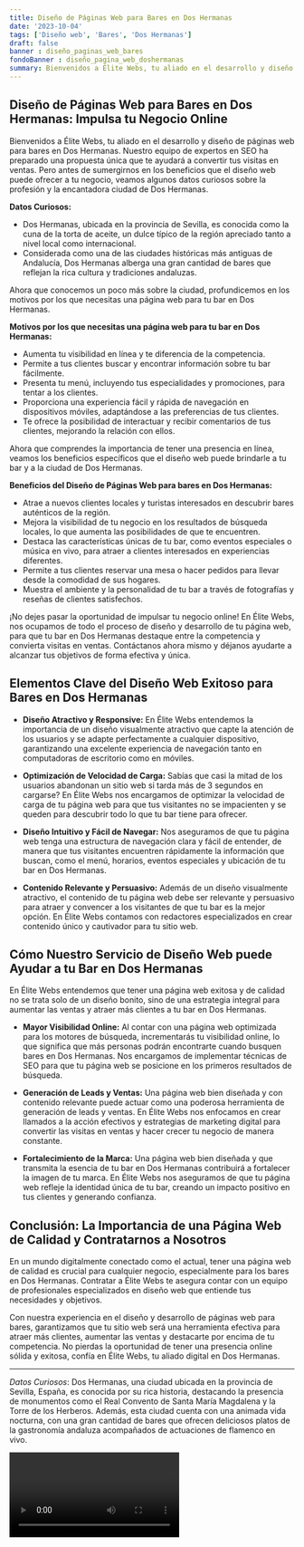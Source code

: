 ```yaml
---
title: Diseño de Páginas Web para Bares en Dos Hermanas
date: '2023-10-04'
tags: ['Diseño web', 'Bares', 'Dos Hermanas']
draft: false
banner : diseño_paginas_web_bares
fondoBanner : diseño_pagina_web_doshermanas
summary: Bienvenidos a Élite Webs, tu aliado en el desarrollo y diseño de páginas web para bares en Dos Hermanas. Nuestro equipo de expertos en SEO ha preparado una propuesta única que te ayudará a convertir tus visitas en ventas. Pero antes de sumergirnos en los beneficios que el diseño web puede ofrecer a tu negocio, veamos algunos datos curiosos sobre la profesión y la encantadora ciudad de Dos Hermanas.
---
```


## **Diseño de Páginas Web para Bares en Dos Hermanas: Impulsa tu Negocio Online**

Bienvenidos a Élite Webs, tu aliado en el desarrollo y diseño de páginas web para bares en Dos Hermanas. Nuestro equipo de expertos en SEO ha preparado una propuesta única que te ayudará a convertir tus visitas en ventas. Pero antes de sumergirnos en los beneficios que el diseño web puede ofrecer a tu negocio, veamos algunos datos curiosos sobre la profesión y la encantadora ciudad de Dos Hermanas.

**Datos Curiosos:**
- Dos Hermanas, ubicada en la provincia de Sevilla, es conocida como la cuna de la torta de aceite, un dulce típico de la región apreciado tanto a nivel local como internacional.
- Considerada como una de las ciudades históricas más antiguas de Andalucía, Dos Hermanas alberga una gran cantidad de bares que reflejan la rica cultura y tradiciones andaluzas.
  
Ahora que conocemos un poco más sobre la ciudad, profundicemos en los motivos por los que necesitas una página web para tu bar en Dos Hermanas.

**Motivos por los que necesitas una página web para tu bar en Dos Hermanas:**
- Aumenta tu visibilidad en línea y te diferencia de la competencia.
- Permite a tus clientes buscar y encontrar información sobre tu bar fácilmente.
- Presenta tu menú, incluyendo tus especialidades y promociones, para tentar a los clientes.
- Proporciona una experiencia fácil y rápida de navegación en dispositivos móviles, adaptándose a las preferencias de tus clientes.
- Te ofrece la posibilidad de interactuar y recibir comentarios de tus clientes, mejorando la relación con ellos.

Ahora que comprendes la importancia de tener una presencia en línea, veamos los beneficios específicos que el diseño web puede brindarle a tu bar y a la ciudad de Dos Hermanas.

**Beneficios del Diseño de Páginas Web para bares en Dos Hermanas:**
- Atrae a nuevos clientes locales y turistas interesados en descubrir bares auténticos de la región.
- Mejora la visibilidad de tu negocio en los resultados de búsqueda locales, lo que aumenta las posibilidades de que te encuentren.
- Destaca las características únicas de tu bar, como eventos especiales o música en vivo, para atraer a clientes interesados en experiencias diferentes.
- Permite a tus clientes reservar una mesa o hacer pedidos para llevar desde la comodidad de sus hogares.
- Muestra el ambiente y la personalidad de tu bar a través de fotografías y reseñas de clientes satisfechos.

¡No dejes pasar la oportunidad de impulsar tu negocio online! En Élite Webs, nos ocupamos de todo el proceso de diseño y desarrollo de tu página web, para que tu bar en Dos Hermanas destaque entre la competencia y convierta visitas en ventas. Contáctanos ahora mismo y déjanos ayudarte a alcanzar tus objetivos de forma efectiva y única.

<GifSeo />

<Cta />

## Elementos Clave del Diseño Web Exitoso para Bares en Dos Hermanas

- **Diseño Atractivo y Responsive:** En Élite Webs entendemos la importancia de un diseño visualmente atractivo que capte la atención de los usuarios y se adapte perfectamente a cualquier dispositivo, garantizando una excelente experiencia de navegación tanto en computadoras de escritorio como en móviles.

- **Optimización de Velocidad de Carga:** Sabías que casi la mitad de los usuarios abandonan un sitio web si tarda más de 3 segundos en cargarse? En Élite Webs nos encargamos de optimizar la velocidad de carga de tu página web para que tus visitantes no se impacienten y se queden para descubrir todo lo que tu bar tiene para ofrecer.

- **Diseño Intuitivo y Fácil de Navegar:** Nos aseguramos de que tu página web tenga una estructura de navegación clara y fácil de entender, de manera que tus visitantes encuentren rápidamente la información que buscan, como el menú, horarios, eventos especiales y ubicación de tu bar en Dos Hermanas.

- **Contenido Relevante y Persuasivo:** Además de un diseño visualmente atractivo, el contenido de tu página web debe ser relevante y persuasivo para atraer y convencer a los visitantes de que tu bar es la mejor opción. En Élite Webs contamos con redactores especializados en crear contenido único y cautivador para tu sitio web.

## Cómo Nuestro Servicio de Diseño Web puede Ayudar a tu Bar en Dos Hermanas

En Élite Webs entendemos que tener una página web exitosa y de calidad no se trata solo de un diseño bonito, sino de una estrategia integral para aumentar las ventas y atraer más clientes a tu bar en Dos Hermanas. 

- **Mayor Visibilidad Online:** Al contar con una página web optimizada para los motores de búsqueda, incrementarás tu visibilidad online, lo que significa que más personas podrán encontrarte cuando busquen bares en Dos Hermanas. Nos encargamos de implementar técnicas de SEO para que tu página web se posicione en los primeros resultados de búsqueda.

- **Generación de Leads y Ventas:** Una página web bien diseñada y con contenido relevante puede actuar como una poderosa herramienta de generación de leads y ventas. En Élite Webs nos enfocamos en crear llamados a la acción efectivos y estrategias de marketing digital para convertir las visitas en ventas y hacer crecer tu negocio de manera constante.

- **Fortalecimiento de la Marca:** Una página web bien diseñada y que transmita la esencia de tu bar en Dos Hermanas contribuirá a fortalecer la imagen de tu marca. En Élite Webs nos aseguramos de que tu página web refleje la identidad única de tu bar, creando un impacto positivo en tus clientes y generando confianza.

## Conclusión: La Importancia de una Página Web de Calidad y Contratarnos a Nosotros

En un mundo digitalmente conectado como el actual, tener una página web de calidad es crucial para cualquier negocio, especialmente para los bares en Dos Hermanas. Contratar a Élite Webs te asegura contar con un equipo de profesionales especializados en diseño web que entiende tus necesidades y objetivos.

Con nuestra experiencia en el diseño y desarrollo de páginas web para bares, garantizamos que tu sitio web será una herramienta efectiva para atraer más clientes, aumentar las ventas y destacarte por encima de tu competencia. No pierdas la oportunidad de tener una presencia online sólida y exitosa, confía en Élite Webs, tu aliado digital en Dos Hermanas.

---

*Datos Curiosos*: Dos Hermanas, una ciudad ubicada en la provincia de Sevilla, España, es conocida por su rica historia, destacando la presencia de monumentos como el Real Convento de Santa María Magdalena y la Torre de los Herberos. Además, esta ciudad cuenta con una animada vida nocturna, con una gran cantidad de bares que ofrecen deliciosos platos de la gastronomía andaluza acompañados de actuaciones de flamenco en vivo.

<Video />

<CtaBot job='Bares' city='Dos Hermanas'/>

<Gmaps query='Dos Hermanas+españa+maps' />